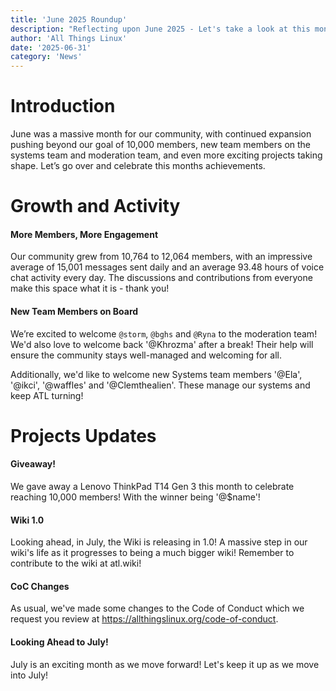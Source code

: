 ```yaml
---
title: 'June 2025 Roundup'
description: "Reflecting upon June 2025 - Let's take a look at this months impressive milestones."
author: 'All Things Linux'
date: '2025-06-31'
category: 'News'
---
```


# Introduction

June was a massive month for our community, with continued expansion pushing beyond our goal of 10,000 members, new team members on the systems team and moderation team, and even more exciting projects taking shape. Let’s go over and celebrate this months achievements.

# Growth and Activity

#### More Members, More Engagement

Our community grew from 10,764 to 12,064 members, with an impressive average of 15,001 messages sent daily and an average 93.48 hours of voice chat activity every day. The discussions and contributions from everyone make this space what it is - thank you!

#### New Team Members on Board

We’re excited to welcome `@storm`, `@bghs` and `@Ryna` to the moderation team! We'd also love to welcome back '@Khrozma' after a break! Their help will ensure the community stays well-managed and welcoming for all.

Additionally, we'd like to welcome new Systems team members '@Ela', '@ikci', '@waffles' and '@Clemthealien'. These manage our systems and keep ATL turning!

# Projects Updates

#### Giveaway!

We gave away a Lenovo ThinkPad T14 Gen 3 this month to celebrate reaching 10,000 members! With the winner being '@$name'!

#### Wiki 1.0

Looking ahead, in July, the Wiki is releasing in 1.0! A massive step in our wiki's life as it progresses to being a much bigger wiki!
Remember to contribute to the wiki at atl.wiki!

#### CoC Changes

As usual, we've made some changes to the Code of Conduct which we request you review at https://allthingslinux.org/code-of-conduct.

#### Looking Ahead to July!

July is an exciting month as we move forward! Let's keep it up as we move into July!
